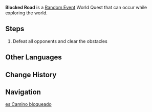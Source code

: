 {{Quest Infobox
|id            = 
|image         = Blocked Road Random Event.png
|type          = World
|group         = Random Event
|startLocation = [[Dihua Marsh]], [[Liyue]]
|region        = Liyue
|area          = Bishui Plain
|subarea       = Dihua Marsh
|other         = *AR-Dependent Rewards
|characters    = Traveler
}}
'''Blocked Road''' is a [[Random Event]] World Quest that can occur while exploring the world.

==Steps==
#Defeat all opponents and clear the obstacles {{Enemy List|Hilichurl*3;Blazing Axe Mitachurl}}

==Other Languages==
{{Other Languages
|en      = Blocked Road
|zhs     = 大路朝天，各堵一边
|zhs_rm  = Dàlù Cháo Tiān, Gè Dǔ Yībiān
|zht     = 大路朝天，各堵一邊
|zht_rm  = Dàlù Cháo Tiān, Gè Dǔ Yībiān
|zh_tl   = Wide Open Roads, Blocked on Each Side
|zh_note = A pun on the idiom {{zh|大路朝天，各走一边|rm=dàlù cháotiān, gè zoǔ yībiān|tl=wide open roads, people walking on each side}}.
|ja      = 広い道の中
|ja_rm   = Hiroi Michi no Naka
|ja_tl   = In the Middle of a Wide Road
|ko      = 내 갈 길은 내가 알아서…
|ko_rm   = Nae Gal Gireun Naega Araseo...
|ko_tl   = Taking Care of My Way...
|es      = Camino bloqueado
|es_tl   = Blocked Road
|fr      = Les obstacles à chaque côté de la route
|fr_tl   = Obstacles on Both Sides of the Road
|ru      = Перекрытая дорога
|ru_tl   = Blocked Road
|th      = เส้นทางที่ถูกขวางกั้น
|th_rm   = 
|th_tl   = 
|vi      = Chặn Đường Lên Trời
|vi_tl   = 
|de      = Straßensperren überall
|de_tl   = Roadblocks everywhere
|id      = Jalan yang Terhalang
|id_tl   = Blocked Road
|pt      = Rua Bloqueada
|pt_tl   = Blocked Road
|tr      = Yol Kapalı
|tr_tl   = 
|it      = Strada bloccata
|it_tl   = 
}}

==Change History==
{{Change History|1.0}}

==Navigation==
{{Quests by Type Navbox|type=Random Events}}

[[es:Camino bloqueado]]